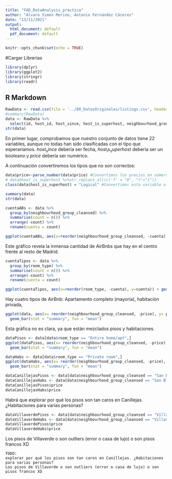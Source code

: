 ```yaml
---
title: "FAD_DataAnalysis_practica"
author: "Alvaro Simón Merino, Antonio Fernández Cáceres"
date: "13/11/2021"
output:
  html_document: default
  pdf_document: default
---
```


```r
knitr::opts_chunk$set(echo = TRUE)
```

#Cargar Librerías

```r
library(dplyr)
library(ggplot2)
library(stringr)
library(readr)
```


## R Markdown

```r
RawData <- read.csv(file = '../00_DatosOriginales/listings.csv', header = TRUE)
#summary(RawData)
data <- RawData %>%
  select(id, host_id, host_since, host_is_superhost, neighbourhood_group_cleansed, property_type, room_type, accommodates, bedrooms, price, minimum_nights, minimum_nights_avg_ntm, maximum_nights_avg_ntm, availability_365, review_scores_rating, review_scores_accuracy, review_scores_cleanliness, review_scores_checkin, review_scores_communication, review_scores_location, review_scores_value, reviews_per_month)
str(data)
```

En primer lugar, comprobamos que nuestro conjunto de datos tiene 22 variables, aunque no todas han sido clasificadas con el tipo que esperaríamos. $host_since$ debería ser fecha, $host_is_superhost$ debería ser un booleano y $price$ debería ser numérico.

A continuación convertiremos los tipos que no son correctos:

```r
data$price<-parse_number(data$price) #Convertimos los precios en números con readr
# data$host_is_superhost %>%str_replace_all(c('f' = "0", "t"="1"))
class(data$host_is_superhost) = "Logical" #Convertimos esta variable a lógica. TODO Verificar si esta conversión es buena
```

```r
summary(data)
str(data)
```

```r
cuentaABs <- data %>%
  group_by(neighbourhood_group_cleansed) %>%
  summarise(count = n()) %>%
  arrange(-count) %>%
  rename(cuenta = count)

ggplot(cuentaABs, aes(x=reorder(neighbourhood_group_cleansed, -cuenta), y=cuenta)) + geom_bar(stat='identity')
```
Este gráfico revela la inmensa cantidad de AirBnbs que hay en el centro frente al resto de Madrid.


```r

cuentaTipos <- data %>%
  group_by(room_type) %>%
  summarise(count = n()) %>%
  arrange(-count) %>%
  rename(cuenta = count)

ggplot(cuentaTipos, aes(x=reorder(room_type, -cuenta), y=cuenta)) + geom_bar(stat='identity')
```

Hay cuatro tipos de AirBnb: Apartamento completo (mayoría), habitación privada, 

```r
ggplot(data, aes(x= reorder(neighbourhood_group_cleansed, -price), y= price)) +
  geom_bar(stat = "summary", fun = "mean")
```

Esta gráfica no es clara, ya que están mezclados pisos y habitaciones.


```r

dataPisos <- data[data$room_type == "Entire home/apt",]
ggplot(dataPisos, aes(x= reorder(neighbourhood_group_cleansed, -price), y= price)) +
  geom_bar(stat = "summary", fun = "mean")
```

```r

dataHabs <- data[data$room_type == "Private room",]
ggplot(dataHabs, aes(x= reorder(neighbourhood_group_cleansed, -price), y= price)) +
  geom_bar(stat = "summary", fun = "mean")
```



```r

dataCanillejasPisos <- data[data$neighbourhood_group_cleansed == "San Blas - Canillejas" & data$room_type == "Entire home/apt",]
dataCanillejasHabs <- data[data$neighbourhood_group_cleansed == "San Blas - Canillejas" & data$room_type == "Private room",]
dataCanillejasPisos$price
dataCanillejasHabs$price
```

Habrá que explorar por qué los pisos son tan caros en Canillejas. ¿Habitaciones para varias personas?


```r

dataVillaverdePisos <- data[data$neighbourhood_group_cleansed == "Villaverde" & data$room_type == "Entire home/apt",]
dataVillaverdeHabs <- data[data$neighbourhood_group_cleansed == "Villaverde" & data$room_type == "Private room",]
dataVillaverdePisos$price
dataVillaverdeHabs$price
```

Los pisos de Villaverde o son outliers (error o casa de lujo) o son pisos francos XD

```
TODO:
explorar por qué los pisos son tan caros en Canillejas. ¿Habitaciones para varias personas?
Los pisos de Villaverde o son outliers (error o casa de lujo) o son pisos francos XD
```